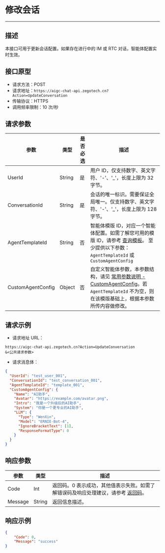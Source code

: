 # 修改会话
---

##  描述

本接口可用于更新会话配置。如果存在进行中的 IM 或 RTC 对话，智能体配置实时生效。

## 接口原型

- 请求方法：POST
- 请求地址：`https://aigc-chat-api.zegotech.cn?Action=UpdateConversation`
- 传输协议：HTTPS
- 调用频率限制：10 次/秒
## 请求参数

| 参数               | 类型   | 是否必选 | 描述                                                                                                                                   |
|------------------|------|------|--------------------------------------------------------------------------------------------------------------------------------------|
| UserId           | String | 是    | 用户 ID，仅支持数字、英文字符、'-'、'_'，长度上限为 32 字节。                                 |
| ConversationId   | String | 是    | 会话的唯一标识。需要保证全局唯一。仅支持数字、英文字符、'-'、'_'，长度上限为 128 字节。                      |
| AgentTemplateId  | String | 否    | 智能体模版 ID，对应一个智能体配置。如需了解您可用的模版 ID，请参考 [查询模板](./../Template/Describe%20Custom%20Agent%20Template.mdx)。 <Note tiIDstle="说明">至少提供以下参数：`AgentTemplateId` 或 `CustomAgentConfig`</Note>                                           |
| CustomAgentConfig| Object | 否    | 自定义智能体参数，本参数结构，请见 [常用参数说明 - CustomAgentConfig](./../Common%20Parameter%20Description.mdx#customagentconfig)。若 `AgentTemplateId` 不为空，则在该模版基础上，根据本参数所传内容做修改。                  |

## 请求示例

- 请求地址 URL：

```https
https://aigc-chat-api.zegotech.cn?Action=UpdateConversation
&<公共请求参数>
```

- 请求消息体：

```json
{
  "UserId": "test_user_001",
  "ConversationId": "test_conversation_001",
  "AgentTemplateId": "template_001",
  "CustomAgentConfig": {
    "Name": "AI助手",
    "Avatar": "https://example.com/avatar.png",
    "Intro": "我是一个升级后的AI助手",
    "System": "你是一个更专业的AI助手",
    "LLM": {
      "Type": "WenXin",
      "Model": "ERNIE-Bot-4",
      "IgnoreBracketText": [1],
      "ResponseFormatType": 0
    }
  }
}
```

## 响应参数

| 参数 | 类型 | 描述 |
|------|------|------|
| Code | Int | 返回码。0 表示成功，其他值表示失败。如需了解错误码及响应处理建议，请参考 [返回码](./../Return%20codes.mdx)。 |
| Message | String | 返回信息描述。 |

## 响应示例

```json
{
    "Code": 0,
    "Message": "success"
}
```
